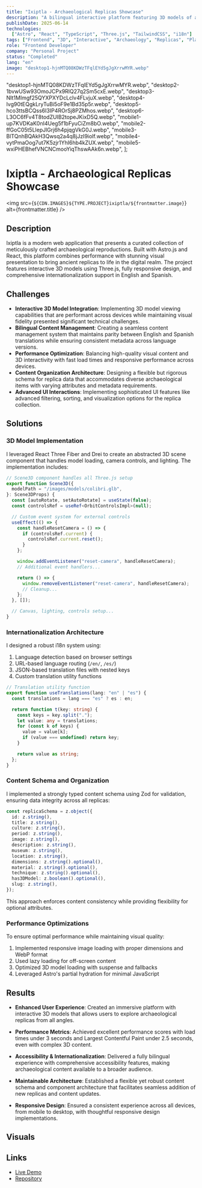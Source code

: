 ```yaml
---
title: "Ixiptla - Archaeological Replicas Showcase"
description: "A bilingual interactive platform featuring 3D models of archaeological replicas"
publishDate: 2025-06-14
technologies:
  ["Astro", "React", "TypeScript", "Three.js", "TailwindCSS", "i18n"]
tags: ["Frontend", "3D", "Interactive", "Archaeology", "Replicas", "Platform"]
role: "Frontend Developer"
company: "Personal Project"
status: "Completed"
lang: "en"
image: "desktop1-hjnMTQ08KDWzTFqlEYd5gJgXrrwMYR.webp"
---
```



  "desktop1-hjnMTQ08KDWzTFqlEYd5gJgXrrwMYR.webp",
  "desktop2-1bvwUSw93OmoJCPx9RlQ27q2Sm5cxE.webp",
  "desktop3-NIt1MImgf25QYXPXYDcLclv4FLvjuX.webp",
  "desktop4-Ivg90tEQgkLryTuBi5oF9e1Bd35p5r.webp",
  "desktop5-hco3ttsBCQss6I3IP4ROrSj8PZMhos.webp",
  "desktop6-L3OC6fFv4T8todZUIB2topeJKixD5Q.webp",
  "mobile1-up7KVDKaK0nI4Ueg5f1bFyuCiZm8bO.webp",
  "mobile2-ffGoC05t5LlepJlGrj6h4pjqgVkG0J.webp",
  "mobile3-BlTQnhBQAkH3Qwsq2a4q8jJzI9iolf.webp",
  "mobile4-vytPmaOog7ut7K5zjr1YhI6hb4kZUX.webp",
  "mobile5-wxiPHEBhefVNCNCmooYiqThswAAk6n.webp",
];

# Ixiptla - Archaeological Replicas Showcase

<img
  src={`${CDN.IMAGES}${TYPE.PROJECT}ixiptla/${frontmatter.image}`}
  alt={frontmatter.title}
/>

## Description

Ixiptla is a modern web application that presents a curated collection of meticulously crafted archaeological reproductions. Built with Astro.js and React, this platform combines performance with stunning visual presentation to bring ancient replicas to life in the digital realm. The project features interactive 3D models using Three.js, fully responsive design, and comprehensive internationalization support in English and Spanish.

## Challenges

- **Interactive 3D Model Integration**: Implementing 3D model viewing capabilities that are performant across devices while maintaining visual fidelity presented significant technical challenges.
- **Bilingual Content Management**: Creating a seamless content management system that maintains parity between English and Spanish translations while ensuring consistent metadata across language versions.
- **Performance Optimization**: Balancing high-quality visual content and 3D interactivity with fast load times and responsive performance across devices.
- **Content Organization Architecture**: Designing a flexible but rigorous schema for replica data that accommodates diverse archaeological items with varying attributes and metadata requirements.
- **Advanced UI Interactions**: Implementing sophisticated UI features like advanced filtering, sorting, and visualization options for the replica collection.

## Solutions

### 3D Model Implementation

I leveraged React Three Fiber and Drei to create an abstracted 3D scene component that handles model loading, camera controls, and lighting. The implementation includes:

```typescript
// Scene3D component handles all Three.js setup
export function Scene3D({
  modelPath = "/images/models/colibri.glb",
}: Scene3DProps) {
  const [autoRotate, setAutoRotate] = useState(false);
  const controlsRef = useRef<OrbitControlsImpl>(null);

  // Custom event system for external controls
  useEffect(() => {
    const handleResetCamera = () => {
      if (controlsRef.current) {
        controlsRef.current.reset();
      }
    };

    window.addEventListener("reset-camera", handleResetCamera);
    // Additional event handlers...

    return () => {
      window.removeEventListener("reset-camera", handleResetCamera);
      // Cleanup...
    };
  }, []);

  // Canvas, lighting, controls setup...
}
```

### Internationalization Architecture

I designed a robust i18n system using:

1. Language detection based on browser settings
2. URL-based language routing (`/en/`, `/es/`)
3. JSON-based translation files with nested keys
4. Custom translation utility functions

```typescript
// Translation utility function
export function useTranslations(lang: "en" | "es") {
  const translations = lang === "es" ? es : en;

  return function t(key: string) {
    const keys = key.split(".");
    let value: any = translations;
    for (const k of keys) {
      value = value[k];
      if (value === undefined) return key;
    }

    return value as string;
  };
}
```

### Content Schema and Organization

I implemented a strongly typed content schema using Zod for validation, ensuring data integrity across all replicas:

```typescript
const replicaSchema = z.object({
  id: z.string(),
  title: z.string(),
  culture: z.string(),
  period: z.string(),
  image: z.string(),
  description: z.string(),
  museum: z.string(),
  location: z.string(),
  dimensions: z.string().optional(),
  material: z.string().optional(),
  technique: z.string().optional(),
  has3DModel: z.boolean().optional(),
  slug: z.string(),
});
```

This approach enforces content consistency while providing flexibility for optional attributes.

### Performance Optimizations

To ensure optimal performance while maintaining visual quality:

1. Implemented responsive image loading with proper dimensions and WebP format
2. Used lazy loading for off-screen content
3. Optimized 3D model loading with suspense and fallbacks
4. Leveraged Astro's partial hydration for minimal JavaScript

## Results

- **Enhanced User Experience**: Created an immersive platform with interactive 3D models that allows users to explore archaeological replicas from all angles.

- **Performance Metrics**: Achieved excellent performance scores with load times under 3 seconds and Largest Contentful Paint under 2.5 seconds, even with complex 3D content.

- **Accessibility & Internationalization**: Delivered a fully bilingual experience with comprehensive accessibility features, making archaeological content available to a broader audience.

- **Maintainable Architecture**: Established a flexible yet robust content schema and component architecture that facilitates seamless addition of new replicas and content updates.

- **Responsive Design**: Ensured a consistent experience across all devices, from mobile to desktop, with thoughtful responsive design implementations.

## Visuals

<ImageGallery 
  images={images} 
  projectId="ixiptla" 
  title={frontmatter.title} 
/>

## Links

- <a href="https://ixiptla.com/" target="_blank">
    Live Demo
  </a>
- <a href="https://github.com/Itzli2000/ixiptla" target="_blank">
    Repository
  </a>
